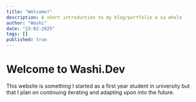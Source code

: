 ```yaml
---
title: "Welcome!"
description: A short introduction to my blog/portfolio a sa whole
author: "Washi"
date: "23-02-2025"
tags: []
published: true
---
```


# Welcome to Washi.Dev
This website is something I started as a first year student in university but that I plan on continuing iterating and adapting upon into the future.
